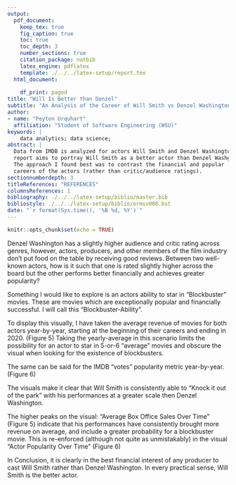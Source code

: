 ```yaml
---
output:
  pdf_document:
    keep_tex: true
    fig_caption: true
    toc: true
    toc_depth: 3 
    number_sections: true
    citation_package: natbib
    latex_engine: pdflatex
    template: ./../../latex-setup/report.tex
  html_document:
    
    df_print: paged
title: "Will Is Better than Denzel"
subtitle: "An Analysis of the Career of Will Smith vs Denzel Washington"
author: 
- name: "Peyton Urquhart"
  affiliation: "Student of Software Engineering (WSU)"
keywords: |
    data analytics; data science;
abstract: |
  Data from IMDB is analyzed for actors Will Smith and Denzel Washington. This
  report aims to portray Will Smith as a better actor than Denzel Washginton.
  The approach I found best was to contrast the financial and popular
  careers of the actors (rather than critic/audience ratings).
sectionnumberdepth: 3
titleReferences: "REFERENCES"
columnsReferences: 1
bibliography: ./../../latex-setup/biblio/master.bib
bibliostyle: ./../../latex-setup/biblio/ormsv080.bst
date: "`r format(Sys.time(), '%B %d, %Y')`"
---
```


```r
knitr::opts_chunk$set(echo = TRUE)
```

\begin{figure}[!ht]
 \label{fig:one-graphic}
%% figures have hrule, tables have hline
	\begin{center}
	    \scalebox{1.00}{	\includegraphics{figures/Total-Box.pdf} }
	\end{center}
	\hrule
	  \vspace{2mm}
	\caption{ \textbf{All-Time Box Office Sales for Will and Denzel:} \newline \footnotesize{ Box-office revenue
	for Will Smith's 60 most popular movies capture the vast majority of Sales in his career.\newline \newline
	Approaching 5-billion, Will has accomplished approximately twice the revenue as Denzel washington in 
	about 10 less years in the industry. }  }
	\vspace{2mm}
    \hrule
\end{figure}

\begin{figure}[!ht]
 \label{fig:one-graphic}
%% figures have hrule, tables have hline
	\begin{center}
	    \scalebox{1.00}{	\includegraphics{figures/Will-Box-By-Genre.pdf} }
	\end{center}
	\hrule
	  \vspace{2mm}
	\caption{ \textbf{Will Smith Box Office Revenue by Genre:} \newline \footnotesize{ Average box
	office sales for each of Will Smith's movies tagged with a particular Genre on IMDB}  }
	\vspace{2mm}
    \hrule
\end{figure}

\begin{figure}[!ht]
 \label{fig:one-graphic}
%% figures have hrule, tables have hline
	\begin{center}
	    \scalebox{1.00}{	\includegraphics{figures/Denz-Box-By-Genre.pdf} }
	\end{center}
	\hrule
	  \vspace{2mm}
	\caption{ \textbf{Denzel Washington Box Office Revenue by Genre:} \newline \footnotesize{ Average box
	office sales for each of Denzels's movies tagged with a particular Genre on IMDB}  }
	\vspace{2mm}
    \hrule
\end{figure}

\begin{figure}[!ht]
 \label{fig:one-graphic}
%% figures have hrule, tables have hline
	\begin{center}
	    \scalebox{1.00}{	\includegraphics{figures/Avg-votes.pdf} }
	\end{center}
	\hrule
	  \vspace{2mm}
	\caption{ \textbf{Average Number of IMDB Votes for Top 10 Movies:} \newline \footnotesize{ An IMDB
	vote indicates that the user has interacted with the movie using IMDB's system. This is a measure
	of movie popularity rather than rating.}  }
	\vspace{2mm}
    \hrule
\end{figure}

\section{Questions}
\label{sec:questions}

\doublespacing

Denzel Washington has a slightly higher audience and critic rating across genres,
however, actors, producers, and other members of the film industry don't put food
on the table by receiving good reviews. Between two well-known actors, how is it 
such that one is rated slightly higher across the board but the other performs better
financially and achieves greater popularity? \newline

\noindent Something I would like to explore is an actors ability to star in "Blockbuster"
movies. These are movies which are exceptionally popular and financially successful.
I will call this "Blockbuster-Ability". \newline

\noindent To display this visually, I have taken the average revenue of movies for both
actors year-by-year, starting at the beginning of their careers and ending in 2020.
(Figure 5) Taking the yearly-average in this scenario limits the possibility for an actor
to star in 5-or-6 "average" movies and obscure the visual when looking for the 
existence of blockbusters. \newline

\noindent The same can be said for the IMDB "votes" popularity metric year-by-year. (Figure 6)

\begin{figure}[!ht]
 \label{fig:one-graphic}
%% figures have hrule, tables have hline
	\begin{center}
	    \scalebox{1.00}{	\includegraphics{figures/Blockbuster-Ability.pdf} }
	\end{center}
	\hrule
	  \vspace{2mm}
	\caption{ \textbf{Average Movie Revenue Year-by-year:} \newline \footnotesize{ The existence
	of Blockbuster movies can be measured as the volatility of this graph}  }
	\vspace{2mm}
    \hrule
\end{figure}

\begin{figure}[!ht]
 \label{fig:one-graphic}
%% figures have hrule, tables have hline
	\begin{center}
	    \scalebox{1.00}{	\includegraphics{figures/Pop-Over-Time.pdf} }
	\end{center}
	\hrule
	  \vspace{2mm}
	\caption{ \textbf{Actor Popularity Year-by-year:} \newline \footnotesize{ This visual
	can be used to view the public's interest in an actor over time}  }
	\vspace{2mm}
    \hrule
\end{figure}


\section{Conclusion}
\label{sec:conclusion}

The visuals make it clear that Will Smith is consistently able to "Knock it out
of the park" with his performances at a greater scale then Denzel Washington. \newline

\noindent The higher peaks on the visual: "Average Box Office Sales Over Time" (Figure 5)
indicate that his performances have consistently brought more revenue on average,
and include a greater probability for a blockbuster movie. This is re-enforced 
(although not quite as unmistakably) in the visual "Actor Popularity Over Time" (Figure 6) \newline

\noindent In Conclusion, it is clearly in the best financial interest of any 
producer to cast Will Smith rather than Denzel Washington. In every practical
sense, Will Smith is the better actor.














